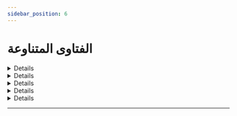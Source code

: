 ```yaml
---
sidebar_position: 6
---
```


# الفتاوى المتناوعة

<details>
< summary style={{fontWeight: "bold"}}>
شروط العقيقة 📃
</summary>

**سؤال:** يقول ما هي شروط العقيقة؟ هل هناك سن معين لها؟

**جواب:** مثل أضحية, العقيقة والأضحية والهدي طريقتهما واحدة. يعني الجذع من الضأن وثاني من المعز. هذا هو أقل شيء. و هذا الحد الأدنى الجذع من الضأن والثني من المعز الجذع الذي له نصف سنة والثني من معز الذي له سنة اكمل سنة.

<audio controls>
<source src="https://fatawaaudio.blob.core.windows.net/alabbaad/80953.wav"/>
</audio>

</details>

<details>
< summary style={{fontWeight: "bold"}}>
حكم أخذ الراتب فيه شيء من الربا 📃
</summary>

**سؤال:** يقول فضيلة الشيخ أنا مدرس في المعاهد الدينية وبعض من ينفق عليها يتعاملون بالربا. فما حكم ما أخذه من الراتب من المعهد مقابل تدريسي فيه؟

**جواب:** والله إذا كان معلوم أن هذا الإنفاق يكون من الربا وأن كله ربا، فالإنسان يبحث عن مهنة ليس فيها هذا المحذور. وأما إذا كان فيه ليس متمحضا وإنما قد يكون فيه ربا ويكون في غير ربا فهذا الأمر أهون. لكن السلامة في كونه يدخل على بينة وأن الرزق الذي يحصله حلال يعني ليس فيه شيء من الحرام

<audio controls>
<source src="https://fatawaaudio.blob.core.windows.net/alabbaad/80953.wav"/>
</audio>

</details>

<details>
< summary style={{fontWeight: "bold"}}>
النصيحة في زمن الفتن 📃
</summary>

**سؤال:** يقول حفظك الله ومتعك بالصحة والعافية نحن أبنائك من دولة تنزانيا كثر الافتراق والنزاعات فيما بيننا بسبب ما يحصل بين مشايخ أهل السنة في الساحة، فأصبح لكل فرقة منا لها شيخها. فما نصيحتك وتوجيهك حفظك الله

**جواب:** نصيحتي أن الإنسان يحرص على الاستقامة والسلامة والبعد عن الفتن وأن لا يشغل نفسه في القيل والقال والكلام وماذا قال فلان في فلان إذا قال فلان. لا يشغل نفسه في هذه الأمور. يشتغل بالعلم ويستقيم على أمر الله ولا يضيع وقته في القيل والقال والكلام في الناس والبحث عن عيوب الناس. لا يشغل نفسه بهذا.

<audio controls>
<source src="https://fatawaaudio.blob.core.windows.net/alabbaad/80953.wav"/>
</audio>

</details>

<details>
< summary style={{fontWeight: "bold"}}>
حكم وصية الأعضاء بعد الوفاة 📃
</summary>

**سؤال:** أحسن الله إليك، يقول ما حكم من يوصي بإحدى أعضائه وجسمه إلى مريض آخر بعد وفاته؟

**جواب:** الإنسان أعضائه ليس له أن يتصرف فيها وأن يوصي بها. وانما اعضائه تبقى لان كسر عظم الميت ككسر الحي. فالإنسان لا يتبرع بأعضائه لا يتبرع بأعضائه. وانما أعضاءه تبقى على جسده الذي مات عليه. يبقى فلا يقال إنها تؤخذ من أعضائه. هذا من الغلط البين الإنسان يوصي بأن يعتبر بأن تؤخذ أعضائه بعد موته، لأن الرسول صلى جاء أن كسر الميت ككسره وهو حي.

<audio controls>
<source src="https://fatawaaudio.blob.core.windows.net/alabbaad/80953.wav"/>
</audio>

</details>

<details>
< summary style={{fontWeight: "bold"}}>
حكم من أخذ ولدا لا يعرف له أب ولا أم 📃
</summary>

**سؤال:** يقول أحسن الله إليك عائلتي أخذت ولدا منذ صغره لا يعرف له أب ولا أم. الآن بلغ عمره ست سنوات. ماذا نفعل فإننا نخشى إذا بلغ كيف سيكون دخوله علينا

**جواب:** أنت أحسن إليه أقم برعايته وأتموا إحسانكم واجعلوا له مكانا خاصا ما يلتقي فيه بالنساء. وإذا أمكنكم بعد ذلك، إذا كبروا فتساعد في الزواج وكملوا إحسانكم إليه وساعدوه على تحصيل شيء منكم أو بمسكن أو غير ذلك, يعني الشيء الذي يحتاج إليه من مسكن أو غير ذلك، المهم أحسنتم إليه في اول عمره فأكملوا إحسانكم إليه لكن لا يختلط بالنساء الا اذا كان حصل رضاعة في صغره.

<audio controls>
<source src="https://fatawaaudio.blob.core.windows.net/alabbaad/80953.wav"/>
</audio>

</details>

---